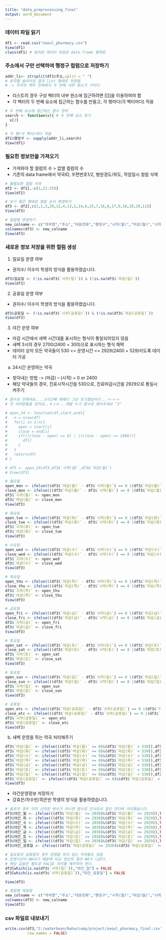 ---
title: "data_preprocessing_final"
output: word_document
---
### 데이터 파일 읽기
```{r}
df1 <- read.csv("seoul_pharmacy.csv")
View(df1)
class(df1) # 읽어온 데이터 파일은 data.frame 형태임
```
### 주소에서 구만 선택하여 행정구 컬럼으로 저장하기
```{r}
addr_li<- strsplit(df1$주소,split = " ")
# 문자열 슬라이싱 결과 list 형태로 저장됨 
# -> 각각의 벡터 전체에서 두 번째 내부 원소가 구이다.
```

* 리스트의 경우 구성 벡터의 내부 원소에 접근하려면 [[]]을 이용하여야 함
* 각 벡터의 두 번째 요소에 접근하는 함수를 만들고, 각 행마다(각 벡터마다) 적용
```{r}
# 두 번째 요소에 접근하는 함수 정의
search <- function(x){ # 두 번째 요소 찾기
  x[2]
}

# 각 행(각 벡터)마다 적용
df1$행정구 <- sapply(addr_li,search)
View(df1)
```

### 필요힌 정보만을 가져오기
* 가져와야 할 컬럼의 수 > 없앨 컬럼의 수
* 기존의 data frame에서 약국ID, 우편번호1/2, 병원경도/위도, 작업일시 컬럼 삭제
```{r}
# 불필요한 컬럼 삭제
df2 <- df1[,-c(1,21:25)]
View(df2)

# 보기 좋은 형태로 컬럼 순서 변경하기
df3 <- df2[,c(2,1,3,20,12,4,13,5,14,6,15,7,16,8,17,9,18,10,19,11)]
View(df3)

# 컬럼명 변경하기
new_colname <- c("약국명","주소","대표전화","행정구","시작(월)","마감(월)","시작(화)","마감(화)","시작(수)","마감(수)","시작(목)","마감(목)","시작(금)","마감(금)","시작(토)","마감(토)","시작(일)","마감(일)","시작(공휴일)","마감(공휴일)")
colnames(df3) <- new_colname
View(df3)
```

### 새로운 정보 저장을 위한 컬럼 생성
1. 일요일 운영 여부
* 권지수/ 이수미 학생의 방식을 활용하였습니다.
```{r}
df3$일요일 <- (!is.na(df3$`시작(일)`)) & (!is.na(df3$`마감(일)`))
View(df3)
```

2. 공휴일 운영 여부
* 권지수/ 이수미 학생의 방식을 활용하였습니다.
```{r}
df3$공휴일 <- (!is.na(df3$`시작(공휴일)`)) & (!is.na(df3$`마감(공휴일)`))
View(df3)
```

3. 야간 운영 여부
* 마감 시간에서 새벽 시간대를 표시하는 형식이 통일되어있지 않음
* 새벽 3시의 경우 2700(2400 + 300)으로 표시하는 형식 채택
* 데이터 상의 모든 약국들이 530 <= 운영시간 <= 2929(2400 + 529)이도록 데이터 가공

a) 24시간 운영하는 약국
* 찾아내는 방법
  -> (마감) – (시작) = 0 or 2400
* 해당 약국들의 경우, 진료시작시간을 530으로, 진료마감시간을 2929으로 통일시켜주기


```{r}
# 함수로 안묶여요....5시간째 헤매다 그냥 포기했슴미다...ㅇ-<-<
# 전 어려분들을 믿어요..ㅎㅅㅎ...제발 누가 함수로 묶어주세요 ^3^

# open_24 <- function(df,start,end){
#   n = nrow(df)
#   for(i in 1:n){
#     open = start[i]
#     close = end[i]
#     if(((close - open) == 0) | ((close - open) == 2400)){
#       df[]
#     }
#   }
#   return(df)
# }
```

```{r}
# df3 <- open_24(df3,df3$`시작(월)`,df3$`마감(월)`)
# View(df3)
```

```{r}
# 월요일
open_mon <- ifelse(((df3$`마감(월)` - df3$`시작(월)`) == 0 |(df3$`마감(월)` - df3$`시작(월)`) == 2400),530,df3$`시작(월)`)
close_mon <- ifelse(((df3$`마감(월)` - df3$`시작(월)`) == 0 |(df3$`마감(월)` - df3$`시작(월)`) == 2400),2929,df3$`마감(월)`)
df3$`시작(월)` <- open_mon
df3$`마감(월)` <- close_mon
View(df3)
```

```{r}
# 화요일
open_tue <- ifelse(((df3$`마감(화)` - df3$`시작(화)`) == 0 |(df3$`마감(화)` - df3$`시작(화)`) == 2400),530,df3$`시작(화)`)
close_tue <- ifelse(((df3$`마감(화)` - df3$`시작(화)`) == 0 |(df3$`마감(화)` - df3$`시작(화)`) == 2400),2929,df3$`마감(화)`)
df3$`시작(화)` <- open_tue
df3$`마감(화)` <- close_tue
View(df3)
```

```{r}
# 수요일
open_wed <- ifelse(((df3$`마감(수)` - df3$`시작(수)`) == 0 |(df3$`마감(수)` - df3$`시작(수)`) == 2400),530,df3$`시작(수)`)
close_wed <- ifelse(((df3$`마감(수)` - df3$`시작(수)`) == 0 |(df3$`마감(수)` - df3$`시작(수)`) == 2400),2929,df3$`마감(수)`)
df3$`시작(수)` <- open_wed
df3$`마감(수)` <- close_wed
View(df3)
```

```{r}
# 목요일
open_thu <- ifelse(((df3$`마감(목)` - df3$`시작(목)`) == 0 |(df3$`마감(목)` - df3$`시작(목)`) == 2400),530,df3$`시작(목)`)
close_thu <- ifelse(((df3$`마감(목)` - df3$`시작(목)`) == 0 |(df3$`마감(목)` - df3$`시작(목)`) == 2400),2929,df3$`마감(목)`)
df3$`시작(목)` <- open_thu
df3$`마감(목)` <- close_thu
View(df3)
```

```{r}
# 금요일
open_fri <- ifelse(((df3$`마감(금)` - df3$`시작(금)`) == 0 |(df3$`마감(금)` - df3$`시작(금)`) == 2400),530,df3$`시작(금)`)
close_fri <- ifelse(((df3$`마감(금)` - df3$`시작(금)`) == 0 |(df3$`마감(금)` - df3$`시작(금)`) == 2400),2929,df3$`마감(금)`)
df3$`시작(금)` <- open_fri
df3$`마감(금)` <- close_fri
View(df3)
```

```{r}
# 토요일
open_sat <- ifelse(((df3$`마감(토)` - df3$`시작(토)`) == 0 |(df3$`마감(토)` - df3$`시작(토)`) == 2400),530,df3$`시작(토)`)
close_sat <- ifelse(((df3$`마감(토)` - df3$`시작(토)`) == 0 |(df3$`마감(토)` - df3$`시작(토)`) == 2400),2929,df3$`마감(토)`)
df3$`시작(토)` <- open_sat
df3$`마감(토)` <- close_sat
View(df3)
```

```{r}
# 일요일
open_sun <- ifelse(((df3$`마감(일)` - df3$`시작(일)`) == 0 |(df3$`마감(일)` - df3$`시작(일)`) == 2400),530,df3$`시작(일)`)
close_sun <- ifelse(((df3$`마감(일)` - df3$`시작(일)`) == 0 |(df3$`마감(일)` - df3$`시작(일)`) == 2400),2929,df3$`마감(일)`)
df3$`시작(일)` <- open_sun
df3$`마감(일)` <- close_sun
View(df3)
```

```{r}
# 공휴일
open_etc <- ifelse(((df3$`마감(공휴일)` - df3$`시작(공휴일)`) == 0 |(df3$`마감(공휴일)` - df3$`시작(공휴일)`) == 2400),530,df3$`시작(공휴일)`)
close_etc <- ifelse(((df3$`마감(공휴일)` - df3$`시작(공휴일)`) == 0 |(df3$`마감(공휴일)` - df3$`시작(공휴일)`) == 2400),2929,df3$`마감(공휴일)`)
df3$`시작(공휴일)` <- open_etc
df3$`마감(공휴일)` <- close_etc
View(df3)
```

b) 새벽 운영을 하는 약국 처리해주기
```{r}
df3$`마감(월)` <- ifelse(((df3$`마감(월)` >= 0)&(df3$`마감(월)` < 530)),df3$`마감(월)` + 2400,df3$`마감(월)`)
df3$`마감(화)` <- ifelse(((df3$`마감(화)` >= 0)&(df3$`마감(화)` < 530)),df3$`마감(화)`+2400,df3$`마감(화)`)
df3$`마감(수)` <- ifelse(((df3$`마감(수)` >= 0)&(df3$`마감(수)` < 530)),df3$`마감(수)`+2400,df3$`마감(수)`)
df3$`마감(목)` <- ifelse(((df3$`마감(목)` >= 0)&(df3$`마감(목)` < 530)),df3$`마감(목)`+2400,df3$`마감(목)`)
df3$`마감(금)` <- ifelse(((df3$`마감(금)` >= 0)&(df3$`마감(금)` < 530)),df3$`마감(금)`+2400,df3$`마감(금)`)
df3$`마감(토)` <- ifelse(((df3$`마감(토)` >= 0)&(df3$`마감(토)` < 530)),df3$`마감(토)`+2400,df3$`마감(토)`)
df3$`마감(일)` <- ifelse(((df3$`마감(일)` >= 0)&(df3$`마감(일)` < 530)),df3$`마감(일)`+2400,df3$`마감(일)`)
df3$`마감(공휴일)` <- ifelse(((df3$`마감(공휴일)` >= 0)&(df3$`마감(공휴일)` < 530)),df3$`마감(공휴일)`+2400,df3$`마감(공휴일)`)
View(df3)
```

* 야간운영정보 저장하기
* 강효은/차수빈/최은빈 학생의 방식을 활용하였습니다.
```{r}
# 괄호의 경우 이미 선언된 변수가 아니면 함수로 인식되서 일단 언더바 처리했습니다.
df3$야간_월 <- ifelse(((df3$`마감(월)` >= 2030)&(df3$`마감(월)` <= 2929)),TRUE,FALSE)
df3$야간_화 <- ifelse(((df3$`마감(화)` >= 2030)&(df3$`마감(화)` <= 2929)),TRUE,FALSE)
df3$야간_수 <- ifelse(((df3$`마감(수)` >= 2030)&(df3$`마감(수)` <= 2929)),TRUE,FALSE)
df3$야간_목 <- ifelse(((df3$`마감(목)` >= 2030)&(df3$`마감(목)` <= 2929)),TRUE,FALSE)
df3$야간_금 <- ifelse(((df3$`마감(금)` >= 2030)&(df3$`마감(금)` <= 2929)),TRUE,FALSE)
df3$야간_토 <- ifelse(((df3$`마감(토)` >= 2030)&(df3$`마감(토)` <= 2929)),TRUE,FALSE)
df3$야간_일 <- ifelse(((df3$`마감(일)` >= 2030)&(df3$`마감(일)` <= 2929)),TRUE,FALSE)
df3$야간_공휴일 <- ifelse(((df3$`마감(공휴일)` >= 2030)&(df3$`마감(공휴일)` <= 2929)),TRUE,FALSE)

# 일요일과 공휴일의 경우 운영을 하지 않는 약국들도 있음 
# 운영시간이 NA이기 때문에 비교 연산의 결과 NA가 나온다.
# 해당 값들은 별도로 FALSE 처리를 해주어야 한다.
df3[which(is.na(df3$`시작(일)`)),"야간_일"] = FALSE
df3[which(is.na(df3$`시작(공휴일)`)),"야간_공휴일"] = FALSE
```


```{r}
View(df3)
```

```{r}
# 컬럼명 재설정
new_colname <- c("약국명","주소","대표전화","행정구","시작(월)","마감(월)","시작(화)","마감(화)","시작(수)","마감(수)","시작(목)","마감(목)","시작(금)","마감(금)","시작(토)","마감(토)","시작(일)","마감(일)","시작(공휴일)","마감(공휴일)","일요일운영","공휴일운영","야간운영(월)","야간운영(화)","야간운영(수)","야간운영(목)","야간운영(금)","야간운영(토)","야간운영(일)","야간운영(공휴일)")
colnames(df3) <- new_colname
View(df3)
```

### csv 파일로 내보내기
```{r}
write.csv(df3,"C:/waterbean/Ewha/comp/project/seoul_pharmacy_final.csv",
          row.names = FALSE)
```



